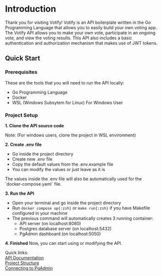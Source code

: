 # Introduction

Thank you for visiting Votify! Votify is an API boilerplate written in the Go Programming Language that allows you to easily build your own voting app.
The Votify API allows you to make your own vote, participate in an ongoing vote, and view the voting results.
This API also includes a basic authentication and authorization mechanism that makes use of JWT tokens.

## Quick Start

### Prerequisites

These are the tools that you will need to run the API locally:

- Go Programming Language
- Docker
- WSL (Windows Subsytem for Linux) For Windows User

### Project Setup

**1. Clone the API source code**


<GithubBtn />

Note: (For windows users, clone the project in WSL environment)

**2. Create .env file**
- Go inside the project directory
- Create new .env file
- Copy the default values from the .env.example file
- You can modify the values or just leave as it is


<Callout>
  The values inside the .env file will also be automatically used for the `docker-compose.yaml` file.
  
</Callout>

**3. Run the API**

- Open your terminal and go inside the project directory
- Run `docker compose up{:zsh}` or `make run{:zsh}` if you have Makefile configured in your machine
- The previous command will automatically creates 3 running container:
  - API server (on localhost:8080)
  - Postgres database server (on localhost:5432)
  - PgAdmin dashboard (on localhost:5050)

**4. Finished**
Now, you can start using or modifying the API.

Quick links:\
[API Documentation](/api-doc)\
[Project Structure](/project-structure)\
[Connecting to PgAdmin]()

